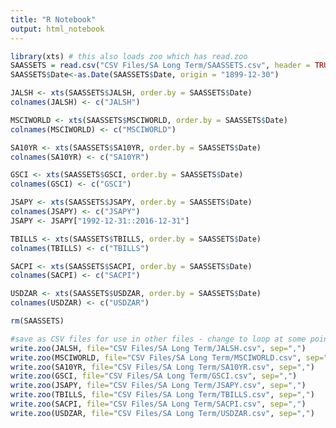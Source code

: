```yaml
---
title: "R Notebook"
output: html_notebook
---
```



```r
library(xts) # this also loads zoo which has read.zoo
SAASSETS = read.csv("CSV Files/SA Long Term/SAASSETS.csv", header = TRUE)
SAASSETS$Date<-as.Date(SAASSETS$Date, origin = "1899-12-30")

JALSH <- xts(SAASSETS$JALSH, order.by = SAASSETS$Date)
colnames(JALSH) <- c("JALSH")

MSCIWORLD <- xts(SAASSETS$MSCIWORLD, order.by = SAASSETS$Date)
colnames(MSCIWORLD) <- c("MSCIWORLD")

SA10YR <- xts(SAASSETS$SA10YR, order.by = SAASSETS$Date)
colnames(SA10YR) <- c("SA10YR")

GSCI <- xts(SAASSETS$GSCI, order.by = SAASSETS$Date)
colnames(GSCI) <- c("GSCI")

JSAPY <- xts(SAASSETS$JSAPY, order.by = SAASSETS$Date)
colnames(JSAPY) <- c("JSAPY")
JSAPY <- JSAPY["1992-12-31::2016-12-31"]

TBILLS <- xts(SAASSETS$TBILLS, order.by = SAASSETS$Date)
colnames(TBILLS) <- c("TBILLS")

SACPI <- xts(SAASSETS$SACPI, order.by = SAASSETS$Date)
colnames(SACPI) <- c("SACPI")

USDZAR <- xts(SAASSETS$USDZAR, order.by = SAASSETS$Date)
colnames(USDZAR) <- c("USDZAR")

rm(SAASSETS)

```

```r
#save as CSV files for use in other files - change to loop at some point
write.zoo(JALSH, file="CSV Files/SA Long Term/JALSH.csv", sep=",")
write.zoo(MSCIWORLD, file="CSV Files/SA Long Term/MSCIWORLD.csv", sep=",")
write.zoo(SA10YR, file="CSV Files/SA Long Term/SA10YR.csv", sep=",")
write.zoo(GSCI, file="CSV Files/SA Long Term/GSCI.csv", sep=",")
write.zoo(JSAPY, file="CSV Files/SA Long Term/JSAPY.csv", sep=",")
write.zoo(TBILLS, file="CSV Files/SA Long Term/TBILLS.csv", sep=",")
write.zoo(SACPI, file="CSV Files/SA Long Term/SACPI.csv", sep=",")
write.zoo(USDZAR, file="CSV Files/SA Long Term/USDZAR.csv", sep=",")
```

